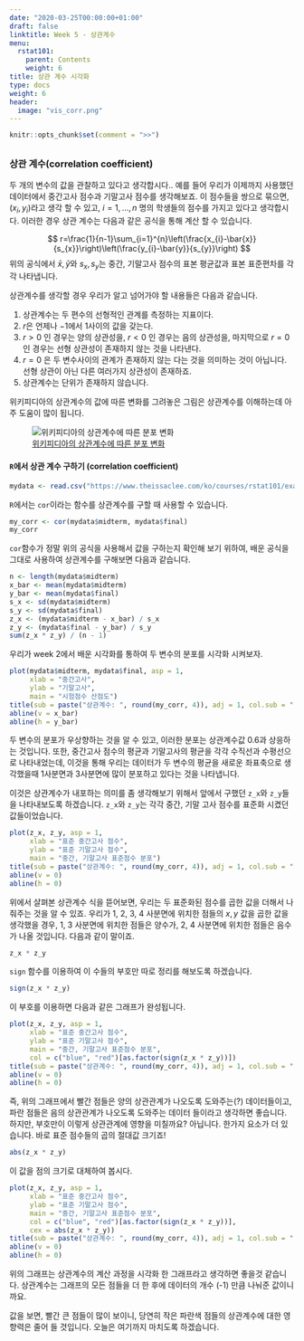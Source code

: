 ```yaml
---
date: "2020-03-25T00:00:00+01:00"
draft: false
linktitle: Week 5 - 상관계수
menu:
  rstat101:
    parent: Contents
    weight: 6
title: 상관 계수 시각화
type: docs
weight: 6
header:
  image: "vis_corr.png"
---
```


```r
knitr::opts_chunk$set(comment = ">>")
```

## 

### 상관 계수(correlation coefficient)

두 개의 변수의 값을 관찰하고 있다고 생각합시다.. 예를 들어 우리가 이제까지 사용했던 데이터에서 중간고사 점수과 기말고사 점수를 생각해보죠. 이 점수들을 쌍으로 묶으면, $(x_i, y_i)$라고 생각 할 수 있고, $i = 1, ..., n$ 명의 학생들의 점수를 가지고 있다고 생각합시다. 이러한 경우 상관 계수는 다음과 같은 공식을 통해 계산 할 수 있습니다.

$$
r=\frac{1}{n-1}\sum_{i=1}^{n}\left(\frac{x_{i}-\bar{x}}{s_{x}}\right)\left(\frac{y_{i}-\bar{y}}{s_{y}}\right)
$$
위의 공식에서 $\bar{x}, \bar{y}$와 $s_x, s_y$는 중간, 기말고사 점수의 표본 평균값과 표본 표준편차를 각각 나타냅니다.

상관계수를 생각할 경우 우리가 알고 넘어가야 할 내용들은 다음과 같습니다.

1. 상관계수는 두 편수의 선형적인 관계를 측정하는 지표이다.
1. $r$은 언제나 $-1$에서 $1$사이의 값을 갖는다.
1. $r>0$ 인 경우는 양의 상관성을, $r<0$ 인 경우는 음의 상관성을, 마지막으로 $r=0$인 경우는 선형 상관성이 존재하지 않는 것을 나타낸다.
1. $r=0$ 은 두 변수사이의 관계가 존재하지 않는 다는 것을 의미하는 것이 아닙니다. 선형 상관이 아닌 다른 여러가지 상관성이 존재하죠.
1. 상관계수는 단위가 존재하지 않습니다.

위키피디아의 상관계수의 값에 따른 변화를 그려놓은 그림은 상관계수를 이해하는데 아주 도움이 많이 됩니다.

<div align = "center">
![[위키피디아의 상관계수에 따른 분포 변화](https://en.wikipedia.org/wiki/Correlation_and_dependence)](https://upload.wikimedia.org/wikipedia/commons/d/d4/Correlation_examples2.svg)
</div>

#### `R`에서 상관 계수 구하기 (correlation coefficient)

```r
mydata <- read.csv("https://www.theissaclee.com/ko/courses/rstat101/examscore.csv", header = TRUE)
```

`R`에서는 `cor`이라는 함수를 상관계수를 구할 때 사용할 수 있습니다. 
```r
my_corr <- cor(mydata$midterm, mydata$final)
my_corr
```

`cor`함수가 정말 위의 공식을 사용해서 값을 구하는지 확인해 보기 위하여, 배운 공식을 그대로 사용하여 상관계수를 구해보면 다음과 같습니다.

```r
n <- length(mydata$midterm)
x_bar <- mean(mydata$midterm)
y_bar <- mean(mydata$final)
s_x <- sd(mydata$midterm)
s_y <- sd(mydata$final)
z_x <- (mydata$midterm - x_bar) / s_x
z_y <- (mydata$final - y_bar) / s_y
sum(z_x * z_y) / (n - 1)
```

우리가 week 2에서 배운 시각화를 통하여 두 변수의 분포를 시각화 시켜보자.

```r
plot(mydata$midterm, mydata$final, asp = 1,
     xlab = "중간고사", 
     ylab = "기말고사",
     main = "시험점수 산점도")
title(sub = paste("상관계수: ", round(my_corr, 4)), adj = 1, col.sub = "red")
abline(v = x_bar)
abline(h = y_bar)
```

두 변수의 분포가 우상향하는 것을 알 수 있고, 이러한 분포는 상관계수값 0.6과 상응하는 것입니다. 또한, 중간고사 점수의 평균과 기말고사의 평균을 각각 수직선과 수평선으로 나타내었는데, 이것을 통해 우리는 데이터가 두 변수의 평균을 새로운 좌표축으로 생각했을때 1사분면과 3사분면에 많이 분포하고 있다는 것을 나타냅니다.

이것은 상관계수가 내포하는 의미를 좀 생각해보기 위해서 앞에서 구했던 `z_x`와 `z_y`들을 나타내보도록 하겠습니다. `z_x`와 `z_y`는 각각 중간, 기말 고사 점수를 표준화 시켰던 값들이었습니다.

```r
plot(z_x, z_y, asp = 1,
     xlab = "표준 중간고사 점수", 
     ylab = "표준 기말고사 점수",
     main = "중간, 기말고사 표준점수 분포")
title(sub = paste("상관계수: ", round(my_corr, 4)), adj = 1, col.sub = "red")
abline(v = 0)
abline(h = 0)
```

위에서 살펴본 상관계수 식을 뜯어보면, 우리는 두 표준화된 점수를 곱한 값을 더해서 나줘주는 것을 알 수 있죠. 우리가 1, 2, 3, 4 사분면에 위치한 점들의 $x, y$ 값을 곱한 값을 생각했을 경우, 1, 3 사분면에 위치한 점들은 양수가, 2, 4 사분면에 위치한 점들은 음수가 나올 것입니다. 다음과 같이 말이죠.

```r
z_x * z_y
```

`sign` 함수를 이용하여 이 수들의 부호만 따로 정리를 해보도록 하겠습니다.

```r
sign(z_x * z_y)
```

이 부호를 이용하면 다음과 같은 그래프가 완성됩니다.

```r
plot(z_x, z_y, asp = 1,
     xlab = "표준 중간고사 점수", 
     ylab = "표준 기말고사 점수",
     main = "중간, 기말고사 표준점수 분포",
     col = c("blue", "red")[as.factor(sign(z_x * z_y))])
title(sub = paste("상관계수: ", round(my_corr, 4)), adj = 1, col.sub = "red")
abline(v = 0)
abline(h = 0)
```

즉, 위의 그래프에서 빨간 점들은 양의 상관관계가 나오도록 도와주는(?) 데이터들이고, 파란 점들은 음의 상관관계가 나오도록 도와주는 데이터 들이라고 생각하면 좋습니다. 하지만, 부호만이 이렇게 상관관계에 영향을 미칠까요? 아닙니다. 한가지 요소가 더 있습니다. 바로 표준 점수들의 곱의 절대값 크기죠!

```r
abs(z_x * z_y)
```

이 값을 점의 크기로 대체하여 봅시다.

```r
plot(z_x, z_y, asp = 1,
     xlab = "표준 중간고사 점수", 
     ylab = "표준 기말고사 점수",
     main = "중간, 기말고사 표준점수 분포",
     col = c("blue", "red")[as.factor(sign(z_x * z_y))],
     cex = abs(z_x * z_y))
title(sub = paste("상관계수: ", round(my_corr, 4)), adj = 1, col.sub = "red")
abline(v = 0)
abline(h = 0)
```

위의 그래프는 상관계수의 계산 과정을 시각화 한 그래프라고 생각하면 좋을것 같습니다. 상관계수는 그래프의 모든 점들을 더 한 후에 데이터의 개수 (-1) 만큼 나눠준 값이니까요.

값을 보면, 빨간 큰 점들이 많이 보이니, 당연히 작은 파란색 점들의 상관계수에 대한 영향력은 줄어 들 것입니다. 오늘은 여기까지 마치도록 하겠습니다. 
